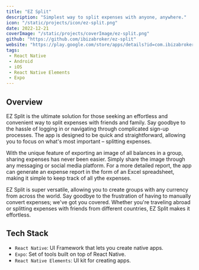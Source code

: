 ```yaml
---
title: "EZ Split"
description: "Simplest way to split expenses with anyone, anywhere."
icon: "/static/projects/icon/ez-split.png"
date: 2022-12-21
coverImage: "/static/projects/coverImage/ez-split.png"
github: "https://github.com/ibizabroker/ez-split"
website: "https://play.google.com/store/apps/details?id=com.ibizabroker.EZSplit"
tags: 
 - React Native
 - Android
 - iOS
 - React Native Elements
 - Expo
---
```


## Overview
EZ Split is the ultimate solution for those seeking an effortless and convenient way to split expenses with friends and family. Say goodbye to the hassle of logging in or navigating through complicated sign-up processes. The app is designed to be quick and straightforward, allowing you to focus on what's most important – splitting expenses.

With the unique feature of exporting an image of all balances in a group, sharing expenses has never been easier. Simply share the image through any messaging or social media platform. For a more detailed report, the app can generate an expense report in the form of an Excel spreadsheet, making it simple to keep track of all ythe expenses.

EZ Split is super versatile, allowing you to create groups with any currency from across the world. Say goodbye to the frustration of having to manually convert expenses; we've got you covered. Whether you're traveling abroad or splitting expenses with friends from different countries, EZ Split makes it effortless.

## Tech Stack
- `React Native`: UI Framework that lets you create native apps.
- `Expo`: Set of tools built on top of React Native.
- `React Native Elements`: UI kit for creating apps.